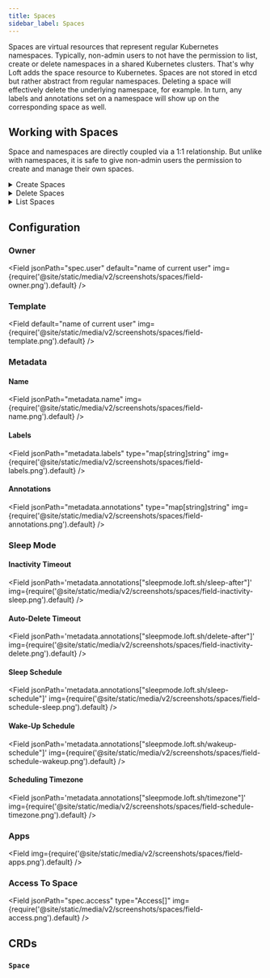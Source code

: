 ```yaml
---
title: Spaces
sidebar_label: Spaces
---
```




Spaces are virtual resources that represent regular Kubernetes namespaces. Typically, non-admin users to not have the permission to list, create or delete namespaces in a shared Kubernetes clusters. That's why Loft adds the space resource to Kubernetes. Spaces are not stored in etcd but rather abstract from regular namespaces. Deleting a space will effectively delete the underlying namespace, for example. In turn, any labels and annotations set on a namespace will show up on the corresponding space as well. 

<PartialSpaceDiagramNamespace/>


## Working with Spaces
Space and namespaces are directly coupled via a 1:1 relationship. But unlike with namespaces, it is safe to give non-admin users the permission to create and manage their own spaces.

<details>
  <summary>Create Spaces</summary>
  <Tabs
    defaultValue="cli"
    values={[
      {label: 'UI', value: 'ui'},
      {label: 'CLI', value: 'cli'},
      {label: 'kubectl', value: 'kubectl'},
    ]}>
    <TabItem value="ui"><PartialSpaceCreateUI/></TabItem>
    <TabItem value="cli"><PartialSpaceCreateCLI/></TabItem>
    <TabItem value="kubectl"><PartialSpaceCreateKubectl/></TabItem>
  </Tabs>
</details>

<details>
  <summary>Delete Spaces</summary>
  <Tabs
    defaultValue="cli"
    values={[
      {label: 'UI', value: 'ui'},
      {label: 'CLI', value: 'cli'},
      {label: 'kubectl', value: 'kubectl'},
    ]}>
    <TabItem value="ui"><PartialSpaceDeleteUI/></TabItem>
    <TabItem value="cli"><PartialSpaceDeleteCLI/></TabItem>
    <TabItem value="kubectl"><PartialSpaceDeleteKubectl/></TabItem>
  </Tabs>
</details>

<details>
  <summary>List Spaces</summary>
  <Tabs
    defaultValue="ui"
    values={[
      {label: 'UI', value: 'ui'},
      {label: 'CLI', value: 'cli'},
      {label: 'kubectl', value: 'kubectl'},
    ]}>
    <TabItem value="ui"><PartialSpaceListUI/></TabItem>
    <TabItem value="cli"><PartialSpaceListCLI/></TabItem>
    <TabItem value="kubectl"><PartialSpaceListKubectl/></TabItem>
  </Tabs>
</details>


## Configuration

### Owner
<Field jsonPath="spec.user" default="name of current user" img={require('@site/static/media/v2/screenshots/spaces/field-owner.png').default} />


### Template
<Field default="name of current user" img={require('@site/static/media/v2/screenshots/spaces/field-template.png').default} />


### Metadata

#### Name
<Field jsonPath="metadata.name" img={require('@site/static/media/v2/screenshots/spaces/field-name.png').default} />

#### Labels
<Field jsonPath="metadata.labels" type="map[string]string" img={require('@site/static/media/v2/screenshots/spaces/field-labels.png').default} />

#### Annotations
<Field jsonPath="metadata.annotations" type="map[string]string" img={require('@site/static/media/v2/screenshots/spaces/field-annotations.png').default} />


### Sleep Mode

#### Inactivity Timeout
<Field jsonPath='metadata.annotations["sleepmode.loft.sh/sleep-after"]' img={require('@site/static/media/v2/screenshots/spaces/field-inactivity-sleep.png').default} />

#### Auto-Delete Timeout
<Field jsonPath='metadata.annotations["sleepmode.loft.sh/delete-after"]' img={require('@site/static/media/v2/screenshots/spaces/field-inactivity-delete.png').default} />

#### Sleep Schedule
<Field jsonPath='metadata.annotations["sleepmode.loft.sh/sleep-schedule"]' img={require('@site/static/media/v2/screenshots/spaces/field-schedule-sleep.png').default} />

#### Wake-Up Schedule
<Field jsonPath='metadata.annotations["sleepmode.loft.sh/wakeup-schedule"]' img={require('@site/static/media/v2/screenshots/spaces/field-schedule-wakeup.png').default} />

#### Scheduling Timezone
<Field jsonPath='metadata.annotations["sleepmode.loft.sh/timezone"]' img={require('@site/static/media/v2/screenshots/spaces/field-schedule-timezone.png').default} />


### Apps
<Field img={require('@site/static/media/v2/screenshots/spaces/field-apps.png').default} />


### Access To Space
<Field jsonPath="spec.access" type="Access[]" img={require('@site/static/media/v2/screenshots/spaces/field-access.png').default} />


## CRDs

### `Space`
<APISpec pointer="#/components/schemas/com.github.loft-sh.agentapi.pkg.apis.loft.cluster.v1.Space" />
